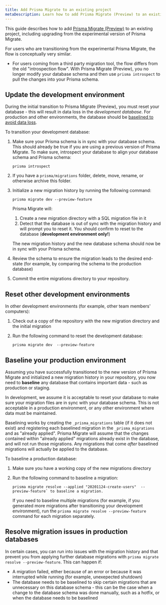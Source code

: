 ```yaml
---
title: Add Prisma Migrate to an existing project
metaDescription: Learn how to add Prisma Migrate (Preview) to an existing project.
---
```


<TopBlock>

This guide describes how to add [Prisma Migrate (Preview)](../../concepts/components/prisma-migrate) to an existing project, including upgrading from the experimental version of Prisma Migrate.

For users who are transitioning from the experimental Prisma Migrate, the flow is conceptually very similar.
* For users coming from a third party migration tool, the flow differs from the old "introspection flow". With Prisma Migrate (Preview), you no longer modify your database schema and then use `prisma introspect` to pull the changes into your Prisma schema.

</TopBlock>

## Update the development environment

During the initial transition to Prisma Migrate (Preview), you must reset your database - this will result in data loss in the _development database_. For production and other environments, the database should be [baselined to avoid data loss](#baseline-your-production-environment).

To transition your development database:

1. Make sure your Prisma schema is in sync with your database schema. This should already be true if you are using a previous version of Prisma Migrate. To make sure, introspect your database to align your database schema and Prisma schema:

    ```
    prisma introspect
    ```

1. If you have a `prisma/migrations` folder, delete, move, rename, or otherwise archive this folder.

1. Initialize a new migration history by running the following command:

    ```terminal
    prisma migrate dev --preview-feature
    ```

    Prisma Migrate will:

    1. Create a new migration directory with a SQL migration file in it
    1. Detect that the database is out of sync with the migration history and will prompt you to reset it. You should confirm to reset to the database (**development environment only!**)

    The new migration history and the new database schema should now be in sync with your Prisma schema.

1. Review the schema to ensure the migration leads to the desired end-state (for example, by comparing the schema to the production database)

1. Commit the  entire migrations directory to your repository.

## Reset other development environments

In other development environments (for example, other team members' computers):

1. Check out a copy of the repository with the new migration directory and the initial migration
2. Run the following command to reset the development database:

   ```terminal
   prisma migrate dev  --preview-feature
   ```

## Baseline your production environment

Assuming you have successfully transitioned to the new version of Prisma Migrate and initialized a new migration history in your repository, you now need to **baseline** any database that contains important data - such as production or staging.

In development, we assume it is acceptable to reset your database to make sure your migration files are in sync with your database schema. This is not acceptable in a production environment, or any other environment where data must be maintained.

Baselining works by creating the `_prisma_migrations` table (if it does not exist) and registering each baselined migration in the `_prisma_migrations` and as "already applied". Prisma Migrate will assume that the changes contained within "already applied" migrations already exist in the database, and will not run those migrations. Any migrations that come _after_ baselined migrations will actually be applied to the database.

To baseline a production database:

1. Make sure you have a working copy of the new migrations directory
2. Run the following command to baseline  a migration:

   ```terminal
   prisma migrate resolve --applied "20201124-create-users"  --preview-feature` to baseline a migration.
   ```

   If you need to baseline multiple migrations (for example, if you generated more migrations after transitioning your development environment), run the `prisma migrate resolve --preview-feature` command for each migration separately.

## Resolve migration issues in production databases

In certain cases, you can run into issues with the migration history and that prevent you from applying further database migrations with `prisma migrate resolve --preview-feature`. This can happen if:


- A migration failed, either because of an error or because it was interrupted while running (for example, unexepected shutdown)
- The database needs to be baselined to skip certain migrations that are unnecessary on this database schema - this can be the case when a change to the database schema was done manually, such as a hotfix, or when the database needs to be baselined